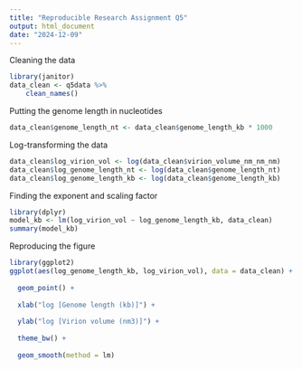 ```yaml
---
title: "Reproducible Research Assignment Q5"
output: html_document
date: "2024-12-09"
---
```


Cleaning the data

```r
library(janitor)
data_clean <- q5data %>%
    clean_names()
```

Putting the genome length in nucleotides

```r
data_clean$genome_length_nt <- data_clean$genome_length_kb * 1000
```

Log-transforming the data

```r
data_clean$log_virion_vol <- log(data_clean$virion_volume_nm_nm_nm)
data_clean$log_genome_length_nt <- log(data_clean$genome_length_nt)
data_clean$log_genome_length_kb <- log(data_clean$genome_length_kb)
```

Finding the exponent and scaling factor

```r
library(dplyr)
model_kb <- lm(log_virion_vol ~ log_genome_length_kb, data_clean)
summary(model_kb)
```

Reproducing the figure

```r
library(ggplot2)
ggplot(aes(log_genome_length_kb, log_virion_vol), data = data_clean) +
  
  geom_point() + 
  
  xlab("log [Genome length (kb)]") +
  
  ylab("log [Virion volume (nm3)]") +
  
  theme_bw() +
  
  geom_smooth(method = lm) 
```
